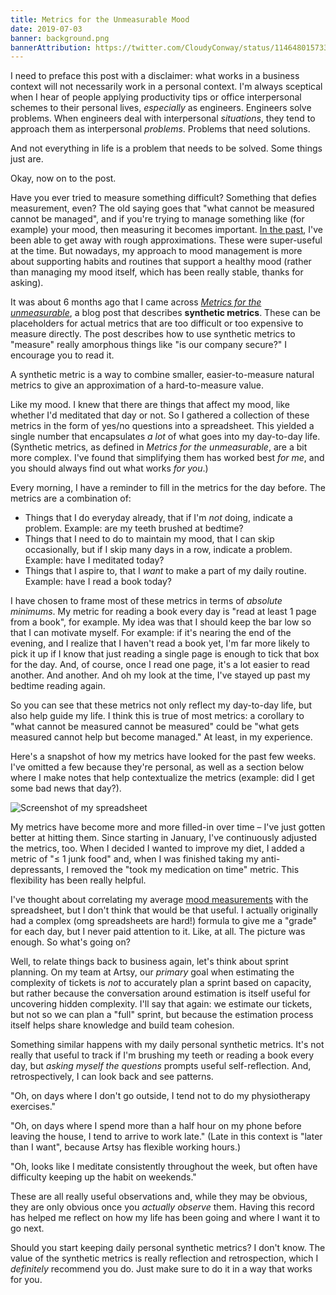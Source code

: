 ```yaml
---
title: Metrics for the Unmeasurable Mood
date: 2019-07-03
banner: background.png
bannerAttribution: https://twitter.com/CloudyConway/status/1146480157336702976
---
```



I need to preface this post with a disclaimer: what works in a business context will not necessarily work in a personal context. I'm always sceptical when I hear of people applying productivity tips or office interpersonal schemes to their personal lives, _especially_ as engineers. Engineers solve problems. When engineers deal with interpersonal _situations_, they tend to approach them as interpersonal _problems_. Problems that need solutions. 

And not everything in life is a problem that needs to be solved. Some things just are.

Okay, now on to the post.


Have you ever tried to measure something difficult? Something that defies measurement, even? The old saying goes that "what cannot be measured cannot be managed", and if you're trying to manage something like (for example) your mood, then measuring it becomes important. [In the past](https://ashfurrow.com/blog/all-i-can-say-is-im-excited/), I've been able to get away with rough approximations. These were super-useful at the time. But nowadays, my approach to mood management is more about supporting habits and routines that support a healthy mood (rather than managing my mood itself, which has been really stable, thanks for asking).

It was about 6 months ago that I came across _[Metrics for the unmeasurable](https://lethain.com/metrics-for-the-unmeasurable/)_, a blog post that describes **synthetic metrics**. These can be placeholders for actual metrics that are too difficult or too expensive to measure directly. The post describes how to use synthetic metrics to "measure" really amorphous things like "is our company secure?" I encourage you to read it.

A synthetic metric is a way to combine smaller, easier-to-measure natural metrics to give an approximation of a hard-to-measure value. 

Like my mood. I knew that there are things that affect my mood, like whether I'd meditated that day or not. So I gathered a collection of these metrics in the form of yes/no questions into a spreadsheet. This yielded a single number that encapsulates _a lot_ of what goes into my day-to-day life. (Synthetic metrics, as defined in _Metrics for the unmeasurable_, are a bit more complex. I've found that simplifying them has worked best _for me_, and you should always find out what works _for you_.)

Every morning, I have a reminder to fill in the metrics for the day before. The metrics are a combination of:

- Things that I do everyday already, that if I'm _not_ doing, indicate a problem. Example: are my teeth brushed at bedtime?
- Things that I need to do to maintain my mood, that I can skip occasionally, but if I skip many days in a row, indicate a problem. Example: have I meditated today?
- Things that I aspire to, that I _want_ to make a part of my daily routine. Example: have I read a book today?

I have chosen to frame most of these metrics in terms of _absolute minimums_. My metric for reading a book every day is "read at least 1 page from a book", for example. My idea was that I should keep the bar low so that I can motivate myself. For example: if it's nearing the end of the evening, and I realize that I haven't read a book yet, I'm far more likely to pick it up if I know that just reading a single page is enough to tick that box for the day. And, of course, once I read one page, it's a lot easier to read another. And another. And oh my look at the time, I've stayed up past my bedtime reading again.

So you can see that these metrics not only reflect my day-to-day life, but also help guide my life. I think this is true of most metrics: a corollary to "what cannot be measured cannot be measured" could be "what gets measured cannot help but become managed." At least, in my experience.

Here's a snapshot of how my metrics have looked for the past few weeks. I've omitted a few because they're personal, as well as a section below where I make notes that help contextualize the metrics (example: did I get some bad news that day?).

<Wide>

![Screenshot of my spreadsheet](./metrics.png)

</Wide>

My metrics have become more and more filled-in over time – I've just gotten better at hitting them. Since starting in January, I've continuously adjusted the metrics, too. When I decided I wanted to improve my diet, I added a metric of "≤ 1 junk food" and, when I was finished taking my anti-depressants, I removed the "took my medication on time" metric. This flexibility has been really helpful.

I've thought about correlating my average [mood measurements](https://github.com/KrauseFx/mood) with the spreadsheet, but I don't think that would be that useful. I actually originally had a complex (omg spreadsheets are hard!) formula to give me a "grade" for each day, but I never paid attention to it. Like, at all. The picture was enough. So what's going on?

Well, to relate things back to business again, let's think about sprint planning. On my team at Artsy, our _primary_ goal when estimating the complexity of tickets is _not_ to accurately plan a sprint based on capacity, but rather because the conversation around estimation is itself useful for uncovering hidden complexity. I'll say that again: we estimate our tickets, but not so we can plan a "full" sprint, but because the estimation process itself helps share knowledge and build team cohesion.

Something similar happens with my daily personal synthetic metrics. It's not really that useful to track if I'm brushing my teeth or reading a book every day, but _asking myself the questions_ prompts useful self-reflection. And, retrospectively, I can look back and see patterns.

"Oh, on days where I don't go outside, I tend not to do my physiotherapy exercises."

"Oh, on days where I spend more than a half hour on my phone before leaving the house, I tend to arrive to work late." (Late in this context is "later than I want", because Artsy has flexible working hours.)

"Oh, looks like I meditate consistently throughout the week, but often have difficulty keeping up the habit on weekends."

These are all really useful observations and, while they may be obvious, they are only obvious once you _actually observe_ them. Having this record has helped me reflect on how my life has been going and where I want it to go next.

Should you start keeping daily personal synthetic metrics? I don't know. The value of the synthetic metrics is really reflection and retrospection, which I _definitely_ recommend you do. Just make sure to do it in a way that works for you.



  